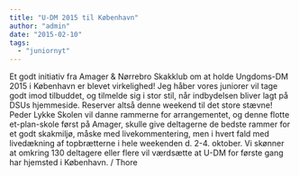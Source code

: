 ```yaml
---
title: "U-DM 2015 til København"
author: "admin"
date: "2015-02-10"
tags: 
  - "juniornyt"
---
```


Et godt initiativ fra Amager & Nørrebro Skakklub om at holde Ungdoms-DM 2015 i København er blevet virkelighed! Jeg håber vores juniorer vil tage godt imod tilbuddet, og tilmelde sig i stor stil, når indbydelsen bliver lagt på DSUs hjemmeside. Reserver altså denne weekend til det store stævne! Peder Lykke Skolen vil danne rammerne for arrangementet, og denne flotte et-plan-skole først på Amager, skulle give deltagerne de bedste rammer for et godt skakmiljø, måske med livekommentering, men i hvert fald med livedækning af topbrætterne i hele weekenden d. 2-4. oktober. Vi skønner at omkring 130 deltagere eller flere vil værdsætte at U-DM for første gang har hjemsted i København. / Thore
